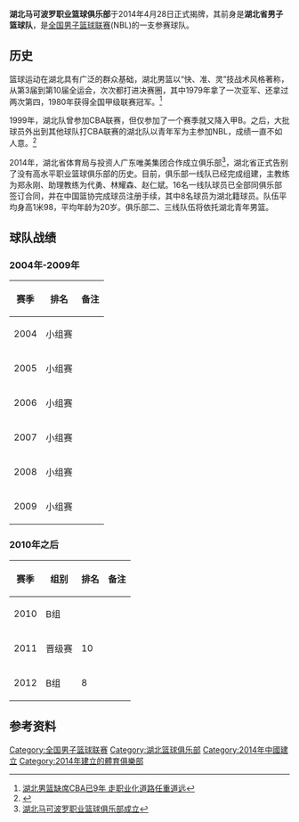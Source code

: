{{Infobox CBA club
| 全称= 湖北马可波罗职业篮球俱乐部男子篮球队
| color1=
| color2=
| 会徽 = 
| 简称 = 
| 球队冠名 =
| 成立时间 = 
| 解散时间 =
| 球队历史 = 
| 城市 = 
| 球馆 = 
| 座位 = 
| 拥有者 = 湖北省体育局
| 董事长 = 
| 总经理 = 
| 主教练 = 
| 球队颜色 =
| 啦啦队 =
| 吉祥物 =
| 联赛 =[[全国男子篮球联赛|全国男子篮球联赛]]
| 夺冠 =
| 网站 =
| current =2014年NBL联赛
}}
'''湖北马可波罗职业篮球俱乐部'''于2014年4月28日正式揭牌，其前身是'''湖北省男子篮球队'''，是[[全国男子篮球联赛|全国男子篮球联赛]](NBL)的一支参赛球队。
==历史==
篮球运动在湖北具有广泛的群众基础，湖北男篮以“快、准、灵”技战术风格著称，从第3届到第10届全运会，次次都打进决赛圈，其中1979年拿了一次亚军、还拿过两次第四，1980年获得全国甲级联赛冠军。<ref>[http://sports.163.com/08/1102/09/4PNVUJ7200052UUC.html 湖北男篮缺席CBA已9年 走职业化道路任重道远]{{Dead link|date=2019年12月 |bot=InternetArchiveBot |fix-attempted=yes }}</ref>

1999年，湖北队曾参加CBA联赛，但仅参加了一个赛季就又降入甲B。之后，大批球员外出到其他球队打CBA联赛的湖北队以青年军为主参加NBL，成绩一直不如人意。<ref>{{Cite web |url=http://sports.qq.com/a/20120911/000133.htm |title=湖北男篮力争返CBA 3000注册运动员只缺经费 |accessdate=2013-06-09 |archive-date=2016-03-08 |archive-url=https://web.archive.org/web/20160308180904/http://sports.qq.com/a/20120911/000133.htm |dead-url=no }}</ref>

2014年，湖北省体育局与投资人广东唯美集团合作成立俱乐部<ref>[http://news.xinhuanet.com/sports/2014-04/28/c_126442771.htm 湖北马可波罗职业篮球俱乐部成立]</ref>，湖北省正式告别了没有高水平职业篮球俱乐部的历史。目前，俱乐部一线队已经完成组建，主教练为郑永刚、助理教练为代勇、林耀森、赵仁斌。16名一线队球员已全部同俱乐部签订合同，并在中国篮协完成球员注册手续，其中8名球员为湖北籍球员。队伍平均身高1米98，平均年龄为20岁。俱乐部二、三线队伍将依托湖北青年男篮。

== 球队战绩 ==
===2004年-2009年===
{| class="wikitable" style="text-align:center"
|-
! 赛季 !!排名 !!备注
|-
| 2004 ||小组赛||
|-
| 2005 ||小组赛||
|-
| 2006 ||小组赛||
|-
| 2007 ||小组赛||
|-
| 2008 ||小组赛||
|-
| 2009 ||小组赛||
|}
===2010年之后===
{| class="wikitable" style="text-align:center"
|-
! 赛季 !!组别!!排名 !!备注
|-
| 2010 ||B组 || ||
|-
| 2011 ||晋级赛|| 10 ||
|-
| 2012||B组||8||
|}

==参考资料==
{{reflist}}

{{全国男子篮球联赛}}
[[Category:全国男子篮球联赛|Category:全国男子篮球联赛]]
[[Category:湖北篮球俱乐部|Category:湖北篮球俱乐部]]
[[Category:2014年中國建立|Category:2014年中國建立]]
[[Category:2014年建立的體育俱樂部|Category:2014年建立的體育俱樂部]]
